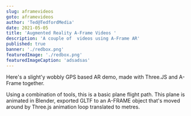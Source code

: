 ```yaml
---
slug: aframevideos
goto: aframevideos
author: 'Ted@TedfordMedia'
date: 2021-05-05
title: 'Augmented Reality A-Frame Videos '
description: 'A couple of  videos using A-Frame AR'
published: true
banner: './redbox.png'
featuredImage: './redbox.png'
featuredImageCaption: 'adsadsas' 
---
```

 
Here's a slight'y wobbly GPS based AR demo, made with Three.JS and A-Frame together.

Using a combination of tools, this is a basic plane flight path.  This plane is animated in Blender, exported GLTF to an A-FRAME object that's moved around by Three.js animation loop translated to metres.  
<YouTube youTubeId="b44yeRCZ5yU" />

